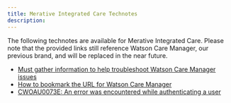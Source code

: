 ```yaml
---
title: Merative Integrated Care Technotes
description: 
---
```


<PageDescription>

The following technotes are available for Merative Integrated Care. Please note that the provided links still reference Watson Care Manager, our previous brand, and will be replaced in the near future.

</PageDescription>

* [Must gather information to help troubleshoot Watson Care Manager issues](https://www.merative.com/support/integrated-care/troubleshooting/mustgather-information-to-help-with-troubleshooting-issues)
* [How to bookmark the URL for Watson Care Manager](https://www.merative.com/support/integrated-care/how-to/how-to-bookmark-the-url)
* [CWOAU0073E: An error was encountered while authenticating a user](https://www.merative.com/support/integrated-care/troubleshooting/cwoau0073e-an-error-was-encountered-while-authenticating-a-user-please-try-authenticating-again-or-contact-the-site-administrator-if-the-problem-persists)
